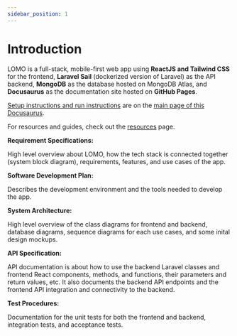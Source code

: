 ```yaml
---
sidebar_position: 1
---
```

# Introduction

LOMO is a full-stack, mobile-first web app using **ReactJS and Tailwind CSS** for the frontend, **Laravel Sail** (dockerized version of Laravel) as the API backend, **MongoDB** as the database hosted on MongoDB Atlas, and **Docusaurus** as the documentation site hosted on **GitHub Pages**.

[Setup instructions and run instructions](/#setup-instructions) are on the [main page of this Docusaurus](/).

For resources and guides, check out the [resources](/resources/intro) page.

**Requirement Specifications:** 

High level overview about LOMO, how the tech stack is connected together (system block diagram), requirements, features, and use cases of the app.

**Software Development Plan:**

Describes the development environment and the tools needed to develop the app.

**System Architecture:**

High level overview of the class diagrams for frontend and backend, database diagrams, sequence diagrams for each use cases, and some inital design mockups.

**API Specification:**

API documentation is about how to use the backend Laravel classes and frontend React components, methods, and functions, their parameters and return values, etc. It also documents the backend API endpoints and the frontend API integration and connectivity to the backend.

**Test Procedures:**

Documentation for the unit tests for both the frontend and backend, integration tests, and acceptance tests.